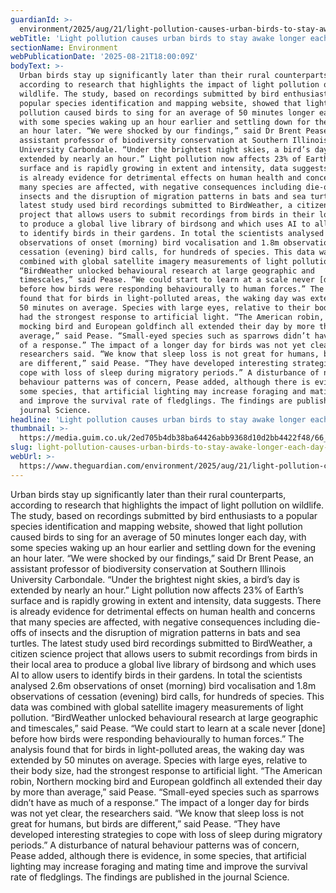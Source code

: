 ```yaml
---
guardianId: >-
  environment/2025/aug/21/light-pollution-causes-urban-birds-to-stay-awake-longer-each-day-study-finds
webTitle: 'Light pollution causes urban birds to stay awake longer each day, study finds'
sectionName: Environment
webPublicationDate: '2025-08-21T18:00:09Z'
bodyText: >-
  Urban birds stay up significantly later than their rural counterparts,
  according to research that highlights the impact of light pollution on
  wildlife. The study, based on recordings submitted by bird enthusiasts to a
  popular species identification and mapping website, showed that light
  pollution caused birds to sing for an average of 50 minutes longer each day,
  with some species waking up an hour earlier and settling down for the evening
  an hour later. “We were shocked by our findings,” said Dr Brent Pease, an
  assistant professor of biodiversity conservation at Southern Illinois
  University Carbondale. “Under the brightest night skies, a bird’s day is
  extended by nearly an hour.” Light pollution now affects 23% of Earth’s
  surface and is rapidly growing in extent and intensity, data suggests. There
  is already evidence for detrimental effects on human health and concerns that
  many species are affected, with negative consequences including die-offs of
  insects and the disruption of migration patterns in bats and sea turtles. The
  latest study used bird recordings submitted to BirdWeather, a citizen science
  project that allows users to submit recordings from birds in their local area
  to produce a global live library of birdsong and which uses AI to allow users
  to identify birds in their gardens. In total the scientists analysed 2.6m
  observations of onset (morning) bird vocalisation and 1.8m observations of
  cessation (evening) bird calls, for hundreds of species. This data was
  combined with global satellite imagery measurements of light pollution.
  “BirdWeather unlocked behavioural research at large geographic and
  timescales,” said Pease. “We could start to learn at a scale never [done]
  before how birds were responding behaviourally to human forces.” The analysis
  found that for birds in light-polluted areas, the waking day was extended by
  50 minutes on average. Species with large eyes, relative to their body size,
  had the strongest response to artificial light. “The American robin, Northern
  mocking bird and European goldfinch all extended their day by more than
  average,” said Pease. “Small-eyed species such as sparrows didn’t have as much
  of a response.” The impact of a longer day for birds was not yet clear, the
  researchers said. “We know that sleep loss is not great for humans, but birds
  are different,” said Pease. “They have developed interesting strategies to
  cope with loss of sleep during migratory periods.” A disturbance of natural
  behaviour patterns was of concern, Pease added, although there is evidence, in
  some species, that artificial lighting may increase foraging and mating time
  and improve the survival rate of fledglings. The findings are published in the
  journal Science.
headline: 'Light pollution causes urban birds to stay awake longer each day, study finds'
thumbnail: >-
  https://media.guim.co.uk/2ed705b4db38ba64426abb9368d10d2bb4422f48/66_0_4037_3230/500.jpg
slug: light-pollution-causes-urban-birds-to-stay-awake-longer-each-day-study-finds
webUrl: >-
  https://www.theguardian.com/environment/2025/aug/21/light-pollution-causes-urban-birds-to-stay-awake-longer-each-day-study-finds
---
```

Urban birds stay up significantly later than their rural counterparts, according to research that highlights the impact of light pollution on wildlife. The study, based on recordings submitted by bird enthusiasts to a popular species identification and mapping website, showed that light pollution caused birds to sing for an average of 50 minutes longer each day, with some species waking up an hour earlier and settling down for the evening an hour later. “We were shocked by our findings,” said Dr Brent Pease, an assistant professor of biodiversity conservation at Southern Illinois University Carbondale. “Under the brightest night skies, a bird’s day is extended by nearly an hour.” Light pollution now affects 23% of Earth’s surface and is rapidly growing in extent and intensity, data suggests. There is already evidence for detrimental effects on human health and concerns that many species are affected, with negative consequences including die-offs of insects and the disruption of migration patterns in bats and sea turtles. The latest study used bird recordings submitted to BirdWeather, a citizen science project that allows users to submit recordings from birds in their local area to produce a global live library of birdsong and which uses AI to allow users to identify birds in their gardens. In total the scientists analysed 2.6m observations of onset (morning) bird vocalisation and 1.8m observations of cessation (evening) bird calls, for hundreds of species. This data was combined with global satellite imagery measurements of light pollution. “BirdWeather unlocked behavioural research at large geographic and timescales,” said Pease. “We could start to learn at a scale never [done] before how birds were responding behaviourally to human forces.” The analysis found that for birds in light-polluted areas, the waking day was extended by 50 minutes on average. Species with large eyes, relative to their body size, had the strongest response to artificial light. “The American robin, Northern mocking bird and European goldfinch all extended their day by more than average,” said Pease. “Small-eyed species such as sparrows didn’t have as much of a response.” The impact of a longer day for birds was not yet clear, the researchers said. “We know that sleep loss is not great for humans, but birds are different,” said Pease. “They have developed interesting strategies to cope with loss of sleep during migratory periods.” A disturbance of natural behaviour patterns was of concern, Pease added, although there is evidence, in some species, that artificial lighting may increase foraging and mating time and improve the survival rate of fledglings. The findings are published in the journal Science.
